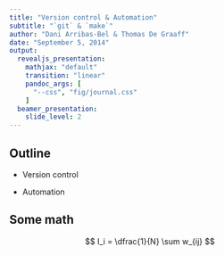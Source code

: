 ```yaml
---
title: "Version control & Automation"
subtitle: "`git` & `make`"
author: "Dani Arribas-Bel & Thomas De Graaff"
date: "September 5, 2014"
output:
  revealjs_presentation:
    mathjax: "default"
    transition: "linear"
    pandoc_args: [
      "--css", "fig/journal.css"
    ]
  beamer_presentation:
    slide_level: 2
---
```


## Outline

* Version control

* Automation

## Some math

$$
I_i = \dfrac{1}{N} \sum w_{ij}
$$


